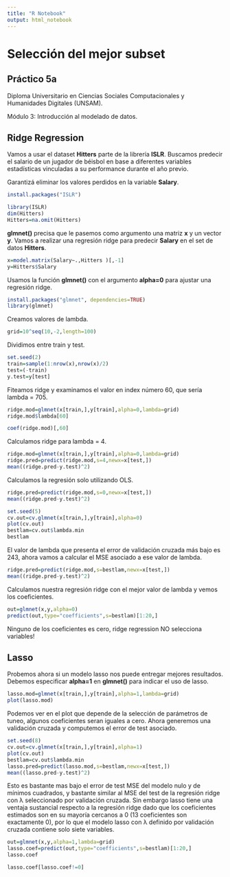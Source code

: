 ```yaml
---
title: "R Notebook"
output: html_notebook
---
```


# Selección del mejor subset
## Práctico 5a
Diploma Universitario en Ciencias Sociales Computacionales y Humanidades Digitales (UNSAM).

Módulo 3: Introducción al modelado de datos.



## Ridge Regression

Vamos a usar el dataset **Hitters** parte de la librería **ISLR**. Buscamos predecir el salario de un jugador de béisbol en base a diferentes variables estadísticas vinculadas a su performance durante el año previo.

Garantizá eliminar los valores perdidos en la variable **Salary**.
```r
install.packages("ISLR")
```


```r
library(ISLR)
dim(Hitters)
Hitters=na.omit(Hitters)
```
**glmnet()** precisa que le pasemos como argumento una matriz **x** y un vector **y**. Vamos a realizar una regresión ridge para predecir **Salary** en el set de datos **Hitters**. 

```r
x=model.matrix(Salary∼.,Hitters )[,-1]
y=Hitters$Salary
```

Usamos la función **glmnet()** con el argumento **alpha=0** para ajustar una regresión ridge.

```r
install.packages("glmnet", dependencies=TRUE)
library(glmnet)
```

Creamos valores de lambda.

```r
grid=10^seq(10,-2,length=100)
```

Dividimos entre train y test.

```r
set.seed(2)
train=sample(1:nrow(x),nrow(x)/2)
test=(-train)
y.test=y[test]
```

Fiteamos ridge y examinamos el valor en index número 60, que sería lambda = 705.


```r
ridge.mod=glmnet(x[train,],y[train],alpha=0,lambda=grid)
ridge.mod$lambda[60]
```

```r
coef(ridge.mod)[,60]
```


Calculamos ridge para lambda = 4.

```r
ridge.mod=glmnet(x[train,],y[train],alpha=0,lambda=grid)
ridge.pred=predict(ridge.mod,s=4,newx=x[test,])
mean((ridge.pred-y.test)^2)
```

Calculamos la regresión solo utilizando OLS.

```r
ridge.pred=predict(ridge.mod,s=0,newx=x[test,])
mean((ridge.pred-y.test)^2)
```
```r
set.seed(5)
cv.out=cv.glmnet(x[train,],y[train],alpha=0)
plot(cv.out)
bestlam=cv.out$lambda.min
bestlam
```

El valor de lambda que presenta el error de validación cruzada más bajo es 243, ahora vamos a calcular el MSE asociado a ese valor de lambda.

```r
ridge.pred=predict(ridge.mod,s=bestlam,newx=x[test,])
mean((ridge.pred-y.test)^2)
```
Calculamos nuestra regresión ridge con el mejor valor de lambda y vemos los coeficientes.

```r
out=glmnet(x,y,alpha=0)
predict(out,type="coefficients",s=bestlam)[1:20,]
```

Ninguno de los coeficientes es cero, ridge regression NO selecciona variables!

## Lasso

Probemos ahora si un modelo lasso nos puede entregar mejores resultados. Debemos especificar **alpha=1** en **glmnet()** para indicar el uso de lasso.

```r
lasso.mod=glmnet(x[train,],y[train],alpha=1,lambda=grid)
plot(lasso.mod)
```

Podemos ver en el plot que depende de la selección de parámetros de tuneo, algunos coeficientes seran iguales a cero. Ahora generemos una validación cruzada y computemos el error de test asociado.

```r
set.seed(8)
cv.out=cv.glmnet(x[train,],y[train],alpha=1)
plot(cv.out)
bestlam=cv.out$lambda.min
lasso.pred=predict(lasso.mod,s=bestlam,newx=x[test,])
mean((lasso.pred-y.test)^2)
```
Esto es bastante mas bajo el error de test MSE del modelo nulo y de mínimos cuadrados, y bastante similar al MSE del test de la regresión ridge con λ seleccionado por validación cruzada. Sin embargo lasso tiene una ventaja sustancial respecto a la regresión ridge dado que los coeficientes estimados son en su mayoría cercanos a 0 (13 coeficientes son exactamente 0), por lo que el modelo lasso con λ definido por validación cruzada contiene solo siete variables.


```r
out=glmnet(x,y,alpha=1,lambda=grid)
lasso.coef=predict(out,type="coefficients",s=bestlam)[1:20,]
lasso.coef
```
```r
lasso.coef[lasso.coef!=0]
```
